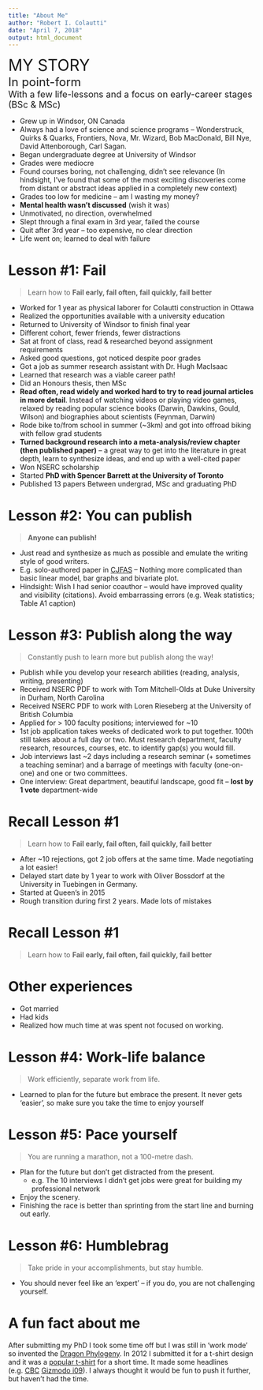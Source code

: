 ```yaml
---
title: "About Me"
author: "Robert I. Colautti"
date: "April 7, 2018"
output: html_document
---
```


<font size="6">MY STORY</font> <br>
<font size="5">In point-form</font> <br>
<font size="4">With a few life-lessons and a focus on early-career stages (BSc & MSc)</font>

*	Grew up in Windsor, ON Canada
*	Always had a love of science and science programs -- Wonderstruck, Quirks & Quarks, Frontiers, Nova, Mr. Wizard, Bob MacDonald, Bill Nye, David Attenborough, Carl Sagan.
*	Began undergraduate degree at University of Windsor
*	Grades were mediocre
*	Found courses boring, not challenging, didn’t see relevance 
(In hindsight, I’ve found that some of the most exciting discoveries come from distant or abstract ideas applied in a completely new context)
*	Grades too low for medicine – am I wasting my money?
*	__Mental health wasn’t discussed__ (wish it was)
*	Unmotivated, no direction, overwhelmed
*	Slept through a final exam in 3rd year, failed the course
*	Quit after 3rd year – too expensive, no clear direction
*	Life went on; learned to deal with failure

# Lesson #1: Fail

> Learn how to __Fail early, fail often, fail quickly, fail better__

*	Worked for 1 year as physical laborer for Colautti construction in Ottawa
* Realized the opportunities available with a university education
*	Returned to University of Windsor to finish final year
*	Different cohort, fewer friends, fewer distractions
*	Sat at front of class, read & researched beyond assignment requirements
*	Asked good questions, got noticed despite poor grades
*	Got a job as summer research assistant with Dr. Hugh MacIsaac
*	Learned that research was a viable career path!
*	Did an Honours thesis, then MSc
*	__Read often, read widely and worked hard to try to read journal articles in more detail__. Instead of watching videos or playing video games, relaxed by reading popular science books (Darwin, Dawkins, Gould, Wilson) and biographies about scientists (Feynman, Darwin)
* Rode bike to/from school in summer (~3km) and got into offroad biking with fellow grad students
*	__Turned background research into a meta-analysis/review chapter (then published paper)__ – a great way to get into the literature in great depth, learn to synthesize ideas, and end up with a well-cited paper
*	Won NSERC scholarship
*	Started __PhD with Spencer Barrett at the University of Toronto__
*	Published 13 papers Between undergrad, MSc and graduating PhD

# Lesson #2: You can publish

> __Anyone can publish!__ 

* Just read and synthesize as much as possible and emulate the writing style of good writers.
*	E.g. solo-authored paper in [CJFAS](http://www.nrcresearchpress.com/doi/abs/10.1139/f05-002#.WsjJ-IjwY2w) – Nothing more complicated than basic linear model, bar graphs and bivariate plot.   
  + Hindsight: Wish I had senior coauthor – would have improved quality and visibility (citations). Avoid embarrassing errors (e.g. Weak statistics; Table A1 caption)

# Lesson #3: Publish along the way

> Constantly push to learn more but publish along the way!

* Publish while you develop your research abilities (reading, analysis, writing, presenting) 
*	Received NSERC PDF to work with Tom Mitchell-Olds at Duke University in Durham, North Carolina
*	Received NSERC PDF to work with Loren Rieseberg at the University of British Columbia
*	Applied for > 100 faculty positions; interviewed for ~10
*	1st job application takes weeks of dedicated work to put together. 100th still takes about a full day or two. Must research department, faculty research, resources, courses, etc. to identify gap(s) you would fill.
*	Job interviews last ~2 days including a research seminar (+ sometimes a teaching seminar) and a barrage of meetings with faculty (one-on-one) and one or two committees.
*	One interview: Great department, beautiful landscape, good fit – __lost by 1 vote__ department-wide

#	Recall Lesson #1

> Learn how to __Fail early, fail often, fail quickly, fail better__

*	After ~10 rejections, got 2 job offers at the same time. Made negotiating a lot easier!
*	Delayed start date by 1 year to work with Oliver Bossdorf at the University in Tuebingen in Germany.
* Started at Queen's in 2015
* Rough transition during first 2 years. Made lots of mistakes

#	Recall Lesson #1

> Learn how to __Fail early, fail often, fail quickly, fail better__

# Other experiences

*	Got married
*	Had kids
*	Realized how much time at was spent not focused on working. 

# Lesson #4: Work-life balance

> Work efficiently, separate work from life.

*	Learned to plan for the future but embrace the present. It never gets ‘easier’, so make sure you take the time to enjoy yourself

# Lesson #5: Pace yourself

> You are running a marathon, not a 100-metre dash.

* Plan for the future but don't get distracted from the present.
  + e.g. The 10 interviews I didn't get jobs were great for building my professional network
* Enjoy the scenery. 
* Finishing the race is better than sprinting from the start line and burning out early.

# Lesson #6: Humblebrag

> Take pride in your accomplishments, but stay humble.

*	You should never feel like an ‘expert’ – if you do, you are not challenging yourself.

# A fun fact about me

After submitting my PhD I took some time off but I was still in 'work mode' so invented the [Dragon Phylogeny](https://github.com/ColauttiLab/DragonPhylogeny). In 2012 I submitted it for a t-shirt design and it was a [popular t-shirt](https://www.theshirtlist.com/dragon-phylogeny-t-shirt/) for a short time. It made some headlines (e.g. [CBC](http://www.cbc.ca/news/canada/british-columbia/dragon-family-tree-springs-from-scientist-s-imagination-1.1218358) [Gizmodo i09](https://io9.gizmodo.com/5936427/the-evolutionary-history-of-dragons-illustrated-by-a-scientist)). I always thought it would be fun to push it further, but haven't had the time.



